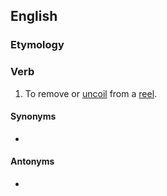 ==English==

===Etymology===
{{prefix|en|un|reel}}

===Verb===
{{en-verb}}

# {{lb|en|transitive}} To remove or [[uncoil]] from a [[reel]].

====Synonyms====
* {{l|en|reel out}}

====Antonyms====
* {{l|en|reel in}}